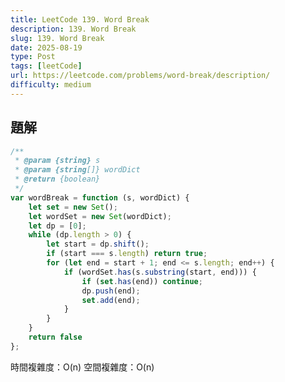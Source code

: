 ```yaml
---
title: LeetCode 139. Word Break
description: 139. Word Break
slug: 139. Word Break
date: 2025-08-19
type: Post
tags: [leetCode]
url: https://leetcode.com/problems/word-break/description/
difficulty: medium
---
```

## 題解

```javascript
/**
 * @param {string} s
 * @param {string[]} wordDict
 * @return {boolean}
 */
var wordBreak = function (s, wordDict) {
    let set = new Set();
    let wordSet = new Set(wordDict);
    let dp = [0];
    while (dp.length > 0) {
        let start = dp.shift();
        if (start === s.length) return true;
        for (let end = start + 1; end <= s.length; end++) {
            if (wordSet.has(s.substring(start, end))) {
                if (set.has(end)) continue;
                dp.push(end);
                set.add(end);
            }
        }
    }
    return false
};
```
時間複雜度：O(n)
空間複雜度：O(n)
